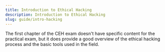 ```yaml
---
title: Introduction to Ethical Hacking
description: Introduction to Ethical Hacking
slug: guide/intro-hacking
---
```


The first chapter of the CEH exam doesn't have specific content for the practical exam,
but it does provide a good overview of the ethical hacking process and the basic tools used in the field.
